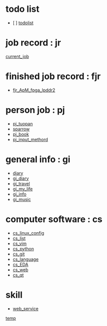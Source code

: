 = todo list =
* [ ] [[todolist]]

= job record : jr =
[[current_job]]
= finished job record : fjr =
* [[fjr_ApM_fpga_lpddr2]]
= person job : pj =
* [[pj_tuopan]]
* [[pj_maque|sparrow]]
* [[pj_book]]
* [[pj_input_methord]]
= general info : gi =
* [[diary/diary|diary]]
* [[gi_diary]]
* [[gi_travel]]
* [[gi_my_life]]
* [[gi_info]]
* [[gi_music]]
= computer software : cs =
* [[cs_linux_config]]
* [[cs_list]]
* [[cs_vim]]
* [[cs_python]]
* [[cs_git]]
* [[cs_language]]
* [[cs_EDA]]
* [[cs_web]]
* [[cs_qt]]
= skill =
* [[web_service]]
[[temp]]

